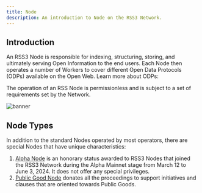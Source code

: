 ```yaml
---
title: Node
description: An introduction to Node on the RSS3 Network.
---
```


## Introduction

An RSS3 Node is responsible for indexing, structuring, storing, and ultimately serving Open Information to the end users.
Each Node then operates a number of Workers to cover different Open Data Protocols (ODPs) available on the Open Web.
Learn more about ODPs:

<Card href="/guide/core/protocols/open-data-protocol" title="Open Data Protocol" description="Learn about the Open Data Protocol." />

The operation of an RSS Node is permissionless and is subject to a set of requirements set by the Network.

![banner](./assets/node-banner.png)

## Node Types

In addition to the standard Nodes operated by most operators, there are special Nodes that have unique characteristics:

1. [Alpha Node](/guide/core/concepts/node/alpha-node) is an honorary status awarded to RSS3 Nodes that joined the RSS3 Network during the Alpha Mainnet stage from March 12 to June 3, 2024. It does not offer any special privileges.
2. [Public Good Node](/guide/core/concepts/node/public-good-node) donates all the proceedings to support initiatives and clauses that are oriented towards Public Goods.

